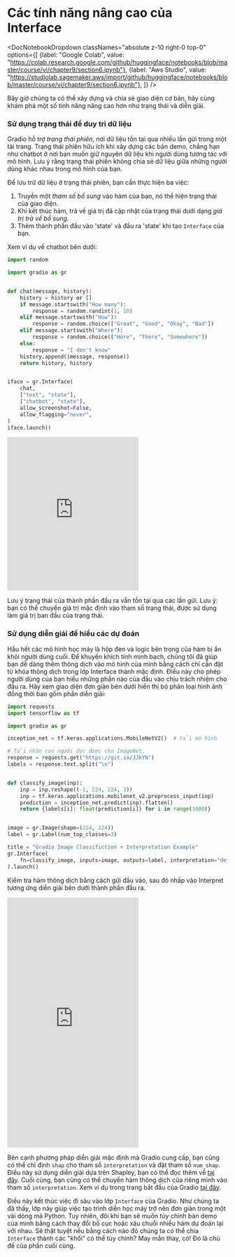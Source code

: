 # Các tính năng nâng cao của Interface

<DocNotebookDropdown
  classNames="absolute z-10 right-0 top-0"
  options={[
    {label: "Google Colab", value: "https://colab.research.google.com/github/huggingface/notebooks/blob/master/course/vi/chapter9/section6.ipynb"},
    {label: "Aws Studio", value: "https://studiolab.sagemaker.aws/import/github/huggingface/notebooks/blob/master/course/vi/chapter9/section6.ipynb"},
]} />

Bây giờ chúng ta có thể xây dựng và chia sẻ giao diện cơ bản, hãy cùng khám phá một số tính năng nâng cao hơn như trạng thái và diễn giải.

### Sử dụng trạng thái để duy trì dữ liệu

Gradio hỗ trợ *trạng thái phiên*, nơi dữ liệu tồn tại qua nhiều lần gửi trong một tải trang. Trạng thái phiên hữu ích khi xây dựng các bản demo, chẳng hạn như chatbot ở nơi bạn muốn giữ nguyên dữ liệu khi người dùng tương tác với mô hình. Lưu ý rằng trạng thái phiên không chia sẻ dữ liệu giữa những người dùng khác nhau trong mô hình của bạn.

Để lưu trữ dữ liệu ở trạng thái phiên, bạn cần thực hiện ba việc:

1. Truyền một *tham số bổ sung* vào hàm của bạn, nó thể hiện trạng thái của giao diện.
1. Khi kết thúc hàm, trả về giá trị đã cập nhật của trạng thái dưới dạng *giá trị trả về bổ sung*.
1. Thêm thành phần đầu vào 'state' và đầu ra 'state' khi tạo `Interface` của bạn.

Xem ví dụ về chatbot bên dưới:

```py
import random

import gradio as gr


def chat(message, history):
    history = history or []
    if message.startswith("How many"):
        response = random.randint(1, 10)
    elif message.startswith("How"):
        response = random.choice(["Great", "Good", "Okay", "Bad"])
    elif message.startswith("Where"):
        response = random.choice(["Here", "There", "Somewhere"])
    else:
        response = "I don't know"
    history.append((message, response))
    return history, history


iface = gr.Interface(
    chat,
    ["text", "state"],
    ["chatbot", "state"],
    allow_screenshot=False,
    allow_flagging="never",
)
iface.launch()
```

<iframe src="https://hf.space/gradioiframe/course-demos/Chatbot-Demo/+" frameBorder="0" height="350" title="Gradio app" class="container p-0 flex-grow space-iframe" allow="accelerometer; ambient-light-sensor; autoplay; battery; camera; document-domain; encrypted-media; fullscreen; geolocation; gyroscope; layout-animations; legacy-image-formats; magnetometer; microphone; midi; oversized-images; payment; picture-in-picture; publickey-credentials-get; sync-xhr; usb; vr ; wake-lock; xr-spatial-tracking" sandbox="allow-forms allow-modals allow-popups allow-popups-to-escape-sandbox allow-same-origin allow-scripts allow-downloads"></iframe>

Lưu ý trạng thái của thành phần đầu ra vẫn tồn tại qua các lần gửi.
Lưu ý: bạn có thể chuyển giá trị mặc định vào tham số trạng thái, được sử dụng làm giá trị ban đầu của trạng thái.

### Sử dụng diễn giải để hiểu các dự đoán

Hầu hết các mô hình học máy là hộp đen và logic bên trong của hàm bị ẩn khỏi người dùng cuối. Để khuyến khích tính minh bạch, chúng tôi đã giúp bạn dễ dàng thêm thông dịch vào mô hình của mình bằng cách chỉ cần đặt từ khóa thông dịch trong lớp Interface thành mặc định. Điều này cho phép người dùng của bạn hiểu những phần nào của đầu vào chịu trách nhiệm cho đầu ra. Hãy xem giao diện đơn giản bên dưới hiển thị bộ phân loại hình ảnh đồng thời bao gồm phần diễn giải:

```py
import requests
import tensorflow as tf

import gradio as gr

inception_net = tf.keras.applications.MobileNetV2()  # tải mô hình

# Tải nhãn con người đọc được cho ImageNet.
response = requests.get("https://git.io/JJkYN")
labels = response.text.split("\n")


def classify_image(inp):
    inp = inp.reshape((-1, 224, 224, 3))
    inp = tf.keras.applications.mobilenet_v2.preprocess_input(inp)
    prediction = inception_net.predict(inp).flatten()
    return {labels[i]: float(prediction[i]) for i in range(1000)}


image = gr.Image(shape=(224, 224))
label = gr.Label(num_top_classes=3)

title = "Gradio Image Classifiction + Interpretation Example"
gr.Interface(
    fn=classify_image, inputs=image, outputs=label, interpretation="default", title=title
).launch()
```

Kiểm tra hàm thông dịch bằng cách gửi đầu vào, sau đó nhấp vào Interpret tương ứng diễn giải bên dưới thành phần đầu ra.

<iframe src="https://hf.space/gradioiframe/course-demos/gradio-image-interpretation/+" frameBorder="0" height="570" title="Gradio app" class="container p-0 flex-grow space-iframe" allow="accelerometer; ambient-light-sensor; autoplay; battery; camera; document-domain; encrypted-media; fullscreen; geolocation; gyroscope; layout-animations; legacy-image-formats; magnetometer; microphone; midi; oversized-images; payment; picture-in-picture; publickey-credentials-get; sync-xhr; usb; vr ; wake-lock; xr-spatial-tracking" sandbox="allow-forms allow-modals allow-popups allow-popups-to-escape-sandbox allow-same-origin allow-scripts allow-downloads"></iframe>

Bên cạnh phương pháp diễn giải mặc định mà Gradio cung cấp, bạn cũng có thể chỉ định `shap` cho tham số `interpretation` và đặt tham số `num_shap`. Điều này sử dụng diễn giải dựa trên Shapley, bạn có thể đọc thêm về [tại đây](https://christophm.github.io/interpretable-ml-book/shap.html).
Cuối cùng, bạn cũng có thể chuyển hàm thông dịch của riêng mình vào tham số `interpretation`. Xem ví dụ trong trang bắt đầu của Gradio [tại đây](https://gradio.app/getting_started/).

Điều này kết thúc việc đi sâu vào lớp `Interface` của Gradio. Như chúng ta đã thấy, lớp này giúp việc tạo trình diễn học máy trở nên đơn giản trong một vài dòng mã Python. Tuy nhiên, đôi khi bạn sẽ muốn tùy chỉnh bản demo của mình bằng cách thay đổi bố cục hoặc xâu chuỗi nhiều hàm dự đoán lại với nhau. Sẽ thật tuyệt nếu bằng cách nào đó chúng ta có thể chia `Interface` thành các "khối" có thể tùy chỉnh? May mắn thay, có! Đó là chủ đề của phần cuối cùng.
